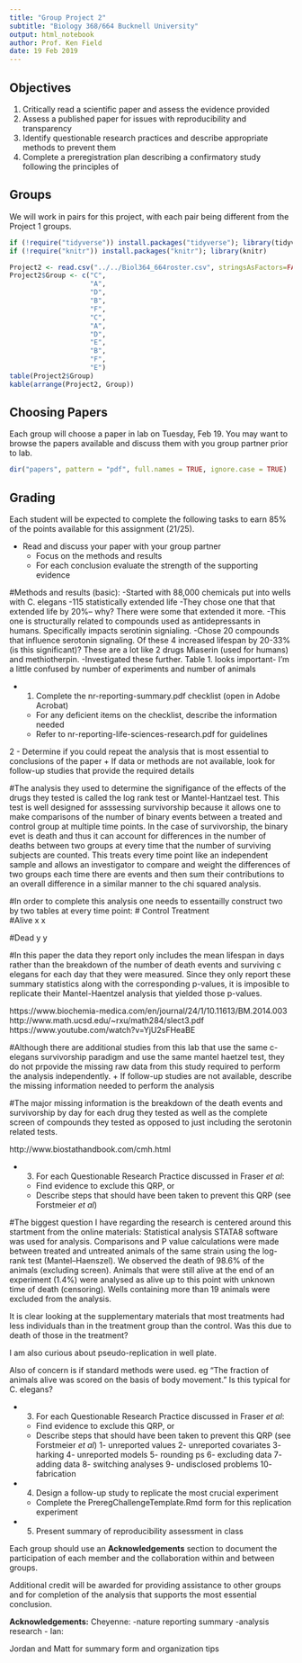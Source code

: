 ```yaml
---
title: "Group Project 2"
subtitle: "Biology 368/664 Bucknell University"
output: html_notebook
author: Prof. Ken Field
date: 19 Feb 2019
---
```


## Objectives

1. Critically read a scientific paper and assess the evidence provided
2. Assess a published paper for issues with reproducibility and transparency
3. Identify questionable research practices and describe appropriate methods to prevent them
4. Complete a preregistration plan describing a confirmatory study following the principles of 

## Groups

We will work in pairs for this project, with each pair being different from the Project 1 groups.

```r
if (!require("tidyverse")) install.packages("tidyverse"); library(tidyverse)
if (!require("knitr")) install.packages("knitr"); library(knitr)
```

```r
Project2 <- read.csv("../../Biol364_664roster.csv", stringsAsFactors=FALSE)
Project2$Group <- c("C",
                    "A",
                    "D",
                    "B",
                    "F",
                    "C",
                    "A",
                    "D",
                    "E",
                    "B",
                    "F",
                    "E")
table(Project2$Group)
kable(arrange(Project2, Group))
```

## Choosing Papers

Each group will choose a paper in lab on Tuesday, Feb 19. You may want to browse the papers available and discuss them with you group partner prior to lab.

```r
dir("papers", pattern = "pdf", full.names = TRUE, ignore.case = TRUE)
```

## Grading

Each student will be expected to complete the following tasks to earn 85% of the points available for this assignment (21/25).

- Read and discuss your paper with your group partner
  + Focus on the methods and results
  + For each conclusion evaluate the strength of the supporting evidence

#Methods and results (basic):
-Started with 88,000 chemicals put into wells with C. elegans
-115 statistically extended life 
-They chose one that that extended life by 20%-- why? There were some that extended it more. -This one is structurally related to compounds used as antidepressants in humans. Specifically impacts serotinin signialing.
-Chose 20 compounds that influence serotonin signaling. Of these 4 increased lifespan by 20-33%(is this significant)? These are a lot like 2 drugs Miaserin (used for humans) and methiotherpin. 
-Investigated these further. 
Table 1. looks important- I'm a little confused by number of experiments and number of animals 
  
  
- 1) Complete the nr-reporting-summary.pdf checklist (open in Adobe Acrobat) 
  + For any deficient items on the checklist, describe the information needed
  + Refer to nr-reporting-life-sciences-research.pdf for guidelines
  
  
2 - Determine if you could repeat the analysis that is most essential to conclusions of the paper
  + If data or methods are not available, look for follow-up studies that provide the required details
  
#The analysis they used to determine the signifigance of the effects of the drugs they tested is called the log rank test or Mantel-Hantzael test. This test is well designed for asssessing survivorship because it allows one to make comparisons of the number of binary events between a treated and control group at multiple time points. In the case of survivorship, the binary evet is death and thus it can account for differences in the number of deaths between two groups at every time that the number of surviving subjects are counted. This treats every time point like an independent sample and allows an  investigator to compare and weight the differences of two groups each time there are events and then sum their contributions to an overall difference in a similar manner to the chi squared analysis. 

#In order to complete this analysis one needs to essentailly construct two by two tables at every time point:
#       Control   Treatment   
#Alive    x           x

#Dead     y           y

#In this paper the data they report only includes the mean lifespan in days rather than the breakdown of the number of death events and surviving c elegans for each day that they were measured. Since they only report these summary statistics along with the corresponding p-values, it is imposible to replicate their Mantel-Haentzel analysis that yielded those p-values.

https://www.biochemia-medica.com/en/journal/24/1/10.11613/BM.2014.003
http://www.math.ucsd.edu/~rxu/math284/slect3.pdf
https://www.youtube.com/watch?v=YjU2sFHeaBE

#Although there are additional studies from this lab that use the same c-elegans survivorship paradigm and use the same mantel haetzel test, they do not prpovide the missing raw data from this study required to perform the analysis independently. 
  + If follow-up studies are not available, describe the missing information needed to perform the analysis

#The major missing information is the breakdown of the death events and survivorship by day for each drug they tested as well as the complete screen of compounds they tested as opposed to just including the serotonin related tests. 

http://www.biostathandbook.com/cmh.html
   
  
- 3) For each Questionable Research Practice discussed in Fraser *et al*:
  + Find evidence to exclude this QRP, or
  + Describe steps that should have been taken to prevent this QRP (see Forstmeier *et al*)
  
#The biggest question I have regarding the research is centered around this startment from the online materials: 
Statistical analysis
STATA8 software was used for analysis. Comparisons and P value calculations were made between treated and untreated animals of the same strain using the log-rank test (Mantel–Haenszel). We observed the death of 98.6% of the animals (excluding screen). Animals that were still alive at the end of an experiment (1.4%) were analysed as alive up to this point with unknown time of death (censoring). Wells containing more than 19 animals were excluded from the analysis.

It is clear looking at the supplementary materials that most treatments had less individuals than in the treatment group than the control. Was this due to death of those in the treatment?

I am also curious about pseudo-replication in well plate. 

Also of concern is if standard methods were used.
eg  "The fraction of animals alive was scored on the basis of body movement." Is this typical for C. elegans?


- 3) For each Questionable Research Practice discussed in Fraser *et al*:
  + Find evidence to exclude this QRP, or
  + Describe steps that should have been taken to prevent this QRP (see Forstmeier *et al*)
1- unreported values
2- unreported covariates
3- harking
4- unreported models
5- rounding ps
6- excluding data
7- adding data
8- switching analyses
9- undisclosed problems
10- fabrication 


- 4) Design a follow-up study to replicate the most crucial experiment
  + Complete the PreregChallengeTemplate.Rmd form for this replication experiment
  
- 5) Present summary of reproducibility assessment in class

Each group should use an **Acknowledgements** section to document the participation of each member and the collaboration within and between groups.

Additional credit will be awarded for providing assistance to other groups and for completion of the analysis that supports the most essential conclusion.

**Acknowledgements:** 
Cheyenne:
-nature reporting summary
-analysis research
-
Ian: 

Jordan and Matt for summary form and organization tips
